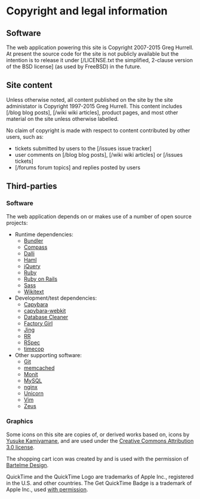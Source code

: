 = Copyright and legal information =

== Software ==

The web application powering this site is Copyright 2007-2015 Greg Hurrell.
At present the source code for the site is not publicly available but the
intention is to release it under
[/LICENSE.txt the simplified, 2-clause version of the BSD license]
(as used by FreeBSD) in the future.

== Site content ==

Unless otherwise noted, all content published on the site by the site
administator is Copyright 1997-2015 Greg Hurrell. This content includes
[/blog blog posts], [/wiki wiki articles], product pages, and most other
material on the site unless otherwise labelled.

No claim of copyright is made with respect to content contributed by other
users, such as:

* tickets submitted by users to the [/issues issue tracker]
* user comments on [/blog blog posts], [/wiki wiki articles] or [/issues tickets]
* [/forums forum topics] and replies posted by users

== Third-parties ==

=== Software ===

The web application depends on or makes use of a number of open source projects:

* Runtime dependencies:
** [http://gembundler.com/ Bundler]
** [http://compass-style.org/ Compass]
** [https://github.com/mperham/dalli Dalli]
** [http://haml-lang.com/ Haml]
** [http://jquery.com/ jQuery]
** [http://www.ruby-lang.org/ Ruby]
** [http://rubyonrails.org/ Ruby on Rails]
** [http://sass-lang.com/ Sass]
** [http://wikitext.rubyforge.org/ Wikitext]
* Development/test dependencies:
** [http://github.com/jnicklas/capybara Capybara]
** [http://github.com/thoughtbot/capybara-webkit capybara-webkit]
** [http://github.com/bmabey/database_cleaner Database Cleaner]
** [http://github.com/thoughtbot/factory_girl Factory Girl]
** [http://www.thaiopensource.com/relaxng/jing.html Jing]
** [http://github.com/btakita/rr RR]
** [http://rspec.info/ RSpec]
** [https://github.com/jtrupiano/timecop timecop]
* Other supporting software:
** [http://git-scm.com/ Git]
** [http://memcached.org/ memcached]
** [http://mmonit.com/monit/ Monit]
** [http://www.mysql.com/downloads/mysql/ MySQL]
** [http://nginx.org/ nginx]
** [http://unicorn.bogomips.org/ Unicorn]
** [http://www.vim.org/ Vim]
** [https://github.com/burke/zeus Zeus]

=== Graphics ===

Some icons on this site are copies of, or derived works based on, icons by
[http://www.pinvoke.com/ Yusuke Kamiyamane], and are used under the
[http://creativecommons.org/licenses/by/3.0/ Creative Commons Attribution 3.0 license].

The shopping cart icon was created by and is used with the permission of
[http://www.bartelme.at/journal/archive/shopping_cart_icon Bartelme Design].

QuickTime and the QuickTime Logo are trademarks of Apple Inc., registered in the
U.S. and other countries. The Get QuickTime Badge is a trademark of Apple Inc.,
used [http://www.apple.com/about/webbadges/badges1.html with permission].
